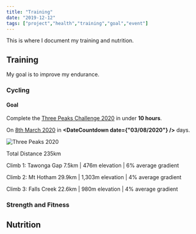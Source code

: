 ```yaml
---
title: "Training"
date: "2019-12-12"
tags: ["project","health","training","goal","event"]
---
```


This is where I document my training and nutrition.

## Training
My goal is to improve my endurance.

### Cycling

#### Goal
Complete the [Three Peaks Challenge 2020](https://www.bicyclenetwork.com.au/rides-and-events/peaks-challenge/) in under **10 hours**.

On <u>8th March 2020</u> in **<DateCountdown date={"03/08/2020"} />** days.

![Three Peaks 2020](./images/three-peaks-2020.jpg)

Total Distance 235km

Climb 1: Tawonga Gap
7.5km | 476m elevation | 6% average gradient 

Climb 2: Mt Hotham
29.9km | 1,303m elevation | 4% average gradient 

 Climb 3: Falls Creek
22.6km | 980m elevation | 4% average gradient 

### Strength and Fitness
## Nutrition

